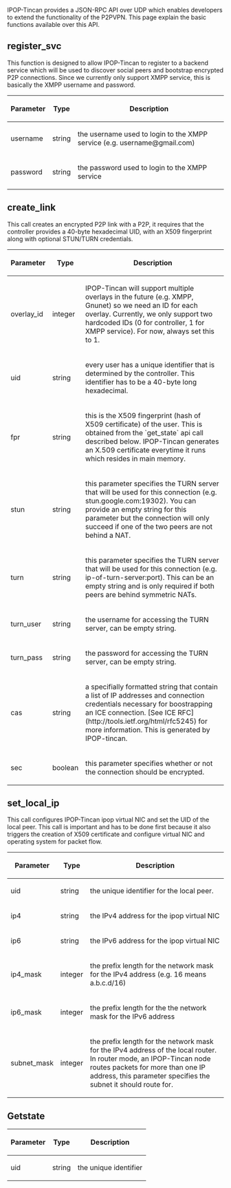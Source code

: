 IPOP-Tincan provides a JSON-RPC API over UDP which enables developers
to extend the functionality of the P2PVPN. This page explain the
basic functions available over this API.

== register_svc ==
This function is designed to allow IPOP-Tincan to register to a
backend service which will be used to discover social peers and
bootstrap encrypted P2P connections. Since we currently only support
XMPP service, this is basically the XMPP username and password.

{| class="wikitable"
!Parameter
!Type
!Description
|-
|username
|string
|the username used to login to the XMPP service (e.g. username@gmail.com)
|-
|password
|string
|the password used to login to the XMPP service
|}

== create_link ==
This call creates an encrypted P2P link with a P2P, it requires that the
controller provides a 40-byte hexadecimal UID, with an X509 fingerprint
along with optional STUN/TURN credentials.

{| class="wikitable"
!Parameter
!Type
!Description
|-
|overlay_id
|integer
|IPOP-Tincan will support multiple overlays in the future (e.g. XMPP, Gnunet)
so we need an ID for each overlay. Currently, we only support two hardcoded
IDs (0 for controller, 1 for XMPP service). For now, always set this to 1.
|-
|uid
|string
|every user has a unique identifier that is determined by the controller. This
identifier has to be a 40-byte long hexadecimal.
|-
|fpr
|string
|this is the X509 fingerprint (hash of X509 certificate) of the user. This is
obtained from the `get_state` api call described below. IPOP-Tincan generates
an X.509 certificate everytime it runs which resides in main memory.
|-
|stun
|string
|this parameter specifies the TURN server that will be used for this connection
(e.g. stun.google.com:19302). You can provide an empty string for this
parameter but the connection will only succeed if one of the two peers are
not behind a NAT.
|-
|turn
|string
|this parameter specifies the TURN server that will be used for this connection
(e.g. ip-of-turn-server:port). This can be an empty string and is only required
if both peers are behind symmetric NATs.
|-
|turn_user
|string
|the username for accessing the TURN server, can be empty string.
|-
|turn_pass
|string
|the password for accessing the TURN server, can be empty string.
|-
|cas
|string
|a specifially formatted string that contain a list of IP addresses and
connection credentials necessary for boostrapping an ICE connection.
[See ICE RFC](http://tools.ietf.org/html/rfc5245) for more information.
This is generated by IPOP-tincan.
|-
|sec
|boolean
|this parameter specifies whether or not the connection should be encrypted.
|}

== set_local_ip ==
This call configures IPOP-Tincan ipop virtual NIC and set the UID of the local
peer. This call is important and has to be done first because it also triggers
the creation of X509 certificate and configure virtual NIC and operating
system for packet flow.


{| class="wikitable"
!Parameter
!Type
!Description
|-
|uid
|string
|the unique identifier for the local peer.
|-
|ip4
|string
|the IPv4 address for the ipop virtual NIC
|-
|ip6
|string
|the IPv6 address for the ipop virtual NIC
|-
|ip4_mask
|integer
|the prefix length for the network mask for the IPv4 address
(e.g. 16 means a.b.c.d/16)
|-
|ip6_mask
|integer
|the prefix length for the the network mask for the IPv6 address
|-
|subnet_mask
|integer
|the prefix length for the network mask for the IPv4 address of the
local router. In router mode, an IPOP-Tincan node routes packets
for more than one IP address, this parameter specifies the subnet
it should route for.
|}


== Getstate ==

{| class="wikitable"
!Parameter
!Type
!Description
|-
|uid
|string
|the unique identifier
|}


